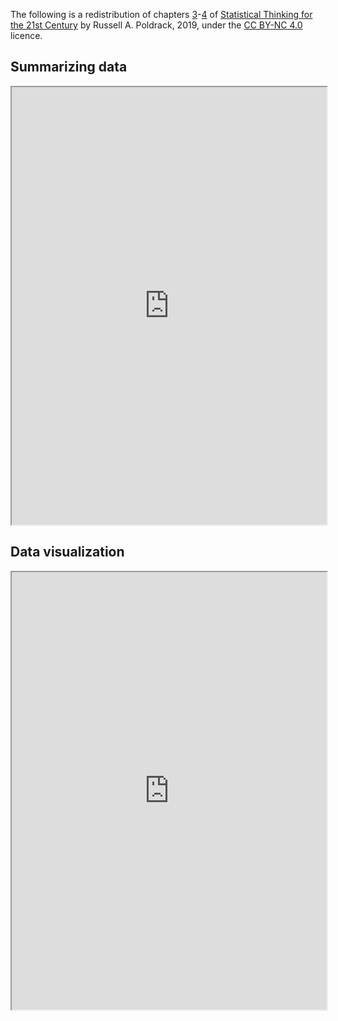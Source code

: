 The following is a redistribution of chapters [3](https://statsthinking21.github.io/statsthinking21-core-site/summarizing-data.html)-[4](https://statsthinking21.github.io/statsthinking21-core-site/data-visualization.html) of [Statistical Thinking for the 21st Century](https://statsthinking21.github.io/statsthinking21-core-site/index.html) by Russell A. Poldrack, 2019, under the [CC BY-NC 4.0](https://creativecommons.org/licenses/by-nc/4.0/) licence.

## Summarizing data

<iframe src="https://statsthinking21.github.io/statsthinking21-core-site/summarizing-data.html" name="Summarizing data" title="Summarizing data" height="700px" width="100%">

</iframe>

## Data visualization

<iframe src="https://statsthinking21.github.io/statsthinking21-core-site/data-visualization.html" name="Data visualization" title="Data visualization" height="700px" width="100%">

</iframe>
